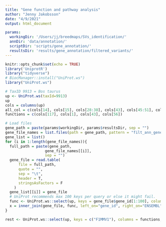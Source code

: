 ```yaml
---
title: "Gene function and pathway analysis"
author: "Jenny Jakobsson"
date: "4/9/2021"
output: html_document

params:
  workingDir: '/Users/jj/breedmaps/SVs_identification/'
  annDir: 'data/annotation/'
  scriptDir: 'scripts/gene_annotation/'
  resultsDir: 'results/gene_annotation/filtered_variants/'
---
```


```r
knitr::opts_chunk$set(echo = TRUE)
library('UniprotR')
library("tidyverse")
# BiocManager::install("UniProt.ws")
library("UniProt.ws")

```

```r
# TaxID 9913 = Bos taurus
up <- UniProt.ws(taxId=9913)
up
cols = columns(up)
all_col = c(cols[14], cols[15], cols[28:38], cols[43], cols[45:51], cols[56:57], cols[63], cols[66], cols[69], cols[72], cols[86], cols[88], cols[100:102], cols[104:105], cols[115:120])
functions = c(cols[117], cols[1], cols[43], cols[56])

```

```r
# Load files
gene_path = paste(params$workingDir, params$resultsDir, sep = "")
gene_file_names = list.files(path = gene_path, pattern = "filt_ann_gene*")
gene_list = list()
for (i in 1:length(gene_file_names)){
  full_path = paste(gene_path,
                  gene_file_names[[i]],
                  sep = "")
  gene_file = read.table(
      file = full_path,
      quote = "",
      sep = "\t",
      header = T,
      stringsAsFactors = F
    )
  gene_list[[i]] = gene_file
  # UniProt recommends max 100 keys per query or else it might fail.
  func <- UniProt.ws::select(up, keys = gene_file$gene_id[1:100], columns = functions, keytype = "ENSEMBL")
  x = inner_join(gene_file, func, left_on="gene_id", right_on="ENSEMBL")
}
```




```r
rest <- UniProt.ws::select(up, keys = c("F1MMV1"), columns = functions, keytype = "UNIPROTKB")

```



